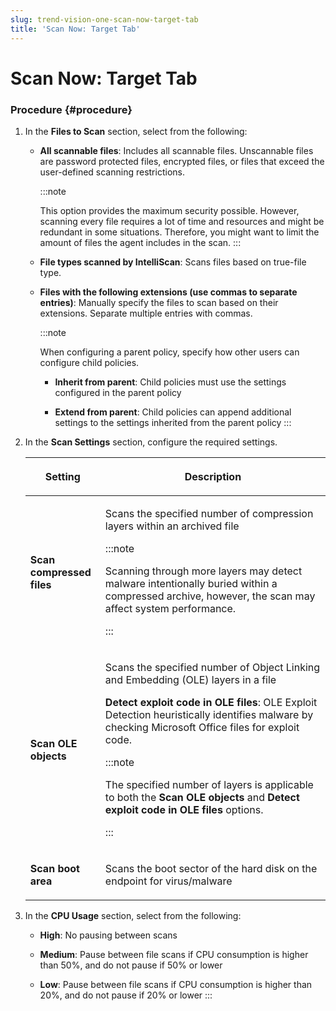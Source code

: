 ```yaml
---
slug: trend-vision-one-scan-now-target-tab
title: 'Scan Now: Target Tab'
---
```

# Scan Now: Target Tab

### Procedure {#procedure}

1.  In the **Files to Scan** section, select from the following:

    - **All scannable files**: Includes all scannable files. Unscannable files are password protected files, encrypted files, or files that exceed the user-defined scanning restrictions.

      :::note

      This option provides the maximum security possible. However, scanning every file requires a lot of time and resources and might be redundant in some situations. Therefore, you might want to limit the amount of files the agent includes in the scan.
      :::

    - **File types scanned by IntelliScan**: Scans files based on true-file type.

    - **Files with the following extensions (use commas to separate entries)**: Manually specify the files to scan based on their extensions. Separate multiple entries with commas.

      :::note

      When configuring a parent policy, specify how other users can configure child policies.

      - **Inherit from parent**: Child policies must use the settings configured in the parent policy

      - **Extend from parent**: Child policies can append additional settings to the settings inherited from the parent policy
      :::

2.  In the **Scan Settings** section, configure the required settings.

    <table>
    <colgroup>
    <col style="width: 25%" />
    <col style="width: 75%" />
    </colgroup>
    <thead>
    <tr>
    <th><p>Setting</p></th>
    <th><p>Description</p></th>
    </tr>
    </thead>
    <tbody>
    <tr>
    <td><p><strong>Scan compressed files</strong></p></td>
    <td><p>Scans the specified number of compression layers within an archived file</p>


    :::note

    <p>Scanning through more layers may detect malware intentionally buried within a compressed archive, however, the scan may affect system performance.</p>


    :::

    </td>
    </tr>
    <tr>
    <td><p><strong>Scan OLE objects</strong></p></td>
    <td><p>Scans the specified number of Object Linking and Embedding (OLE) layers in a file</p>
    <p><strong>Detect exploit code in OLE files</strong>: OLE Exploit Detection heuristically identifies malware by checking Microsoft Office files for exploit code.</p>


    :::note

    <p>The specified number of layers is applicable to both the <strong>Scan OLE objects</strong> and <strong>Detect exploit code in OLE files</strong> options.</p>


    :::

    </td>
    </tr>
    <tr>
    <td><p><strong>Scan boot area</strong></p></td>
    <td><p>Scans the boot sector of the hard disk on the endpoint for virus/malware</p></td>
    </tr>
    </tbody>
    </table>

3.  In the **CPU Usage** section, select from the following:

    - **High**: No pausing between scans

    - **Medium**: Pause between file scans if CPU consumption is higher than 50%, and do not pause if 50% or lower

    - **Low**: Pause between file scans if CPU consumption is higher than 20%, and do not pause if 20% or lower
:::
